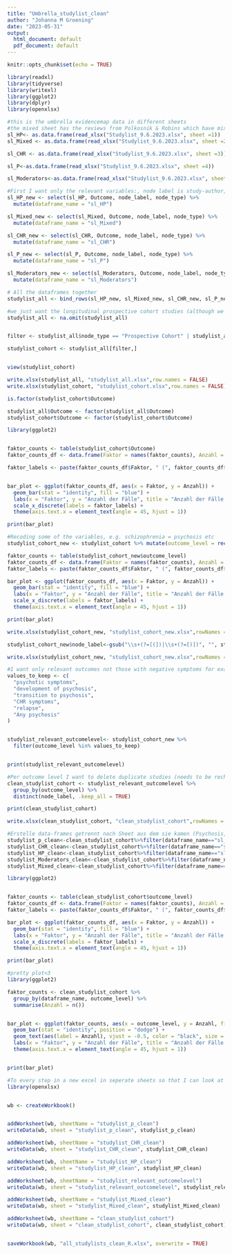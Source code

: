 ```yaml
---
title: "Umbrella_studylist_clean"
author: "Johanna M Groening"
date: "2023-05-31"
output:
  html_document: default
  pdf_document: default
---
```


```r
knitr::opts_chunk$set(echo = TRUE)
```

```r
library(readxl)
library(tidyverse)
library(writexl)
library(ggplot2)
library(dplyr)
library(openxlsx)
```


```r
#this is the umbrella evidencemap data in different sheets 
#the mixed sheet has the reviews from Polkosnik & Robins which have mixed populations
sl_HP<- as.data.frame(read_xlsx("Studylist_9.6.2023.xlsx", sheet =1))
sl_Mixed <- as.data.frame(read_xlsx("Studylist_9.6.2023.xlsx", sheet =2))

sl_CHR <- as.data.frame(read_xlsx("Studylist_9.6.2023.xlsx", sheet =3))

sl_P<-as.data.frame(read_xlsx("Studylist_9.6.2023.xlsx", sheet =4))

sl_Moderators<-as.data.frame(read_xlsx("Studylist_9.6.2023.xlsx", sheet =5))
```



```r
#First I want only the relevant variables:, node label is study-author, nodetype is studydesign
sl_HP_new <- select(sl_HP, Outcome, node_label, node_type) %>%
  mutate(dataframe_name = "sl_HP")

sl_Mixed_new <- select(sl_Mixed, Outcome, node_label, node_type) %>%
  mutate(dataframe_name = "sl_Mixed")

sl_CHR_new <- select(sl_CHR, Outcome, node_label, node_type) %>%
  mutate(dataframe_name = "sl_CHR")

sl_P_new <- select(sl_P, Outcome, node_label, node_type) %>%
  mutate(dataframe_name = "sl_P")

sl_Moderators_new <- select(sl_Moderators, Outcome, node_label, node_type) %>%
  mutate(dataframe_name = "sl_Moderators")

# All the dataframes together 
studylist_all <- bind_rows(sl_HP_new, sl_Mixed_new, sl_CHR_new, sl_P_new, sl_Moderators_new)
```



```r
#we just want the longitudinal prospective cohort studies (although we dont know whether cohort means prospective - has to be checked later)
studylist_all <- na.omit(studylist_all)


filter <- studylist_all$node_type == "Prospective Cohort" | studylist_all$node_type == "Longitudinal" | studylist_all$node_type == "Cohort"

studylist_cohort <- studylist_all[filter,]


view(studylist_cohort)

write.xlsx(studylist_all, "studylist_all.xlsx",row.names = FALSE)
write.xlsx(studylist_cohort, "studylist_cohort.xlsx",row.names = FALSE)
```


```r
is.factor(studylist_cohort$Outcome)
```
```r
studylist_all$Outcome <- factor(studylist_all$Outcome)
studylist_cohort$Outcome <- factor(studylist_cohort$Outcome)

```


```r
library(ggplot2)


faktor_counts <- table(studylist_cohort$Outcome)
faktor_counts_df <- data.frame(Faktor = names(faktor_counts), Anzahl = as.vector(faktor_counts))

faktor_labels <- paste(faktor_counts_df$Faktor, " (", faktor_counts_df$Anzahl, ")", sep = "")


bar_plot <- ggplot(faktor_counts_df, aes(x = Faktor, y = Anzahl)) +
  geom_bar(stat = "identity", fill = "blue") +
  labs(x = "Faktor", y = "Anzahl der Fälle", title = "Anzahl der Fälle pro Faktor") +
  scale_x_discrete(labels = faktor_labels) +
  theme(axis.text.x = element_text(angle = 45, hjust = 1))

print(bar_plot)
```

```r
#Recoding some of the variables, e.g. schizophrenia = psychosis etc
studylist_cohort_new <- studylist_cohort %>% mutate(outcome_level = recode(Outcome, "development of psychosis" ="development of psychosis","development of schizophrenia" = "development of psychosis" ,"Any psychosis" ="Any psychosis","psychotic symptoms" = "psychotic symptoms", "positive psychotic symptoms" = "psychotic symptoms", "positive PLE" = "psychotic symptoms","PLE" = "psychotic symptoms","CHR symptoms"="CHR symptoms", "CHR positive symptoms"= "CHR symptoms", "positive PLE" = "psychotic symptoms", "positive symptoms" = "psychotic symptoms","relapse"="relapse", "transition to psychosis"= "transition to psychosis",  ))
```

```r

faktor_counts <- table(studylist_cohort_new$outcome_level)
faktor_counts_df <- data.frame(Faktor = names(faktor_counts), Anzahl = as.vector(faktor_counts))
faktor_labels <- paste(faktor_counts_df$Faktor, " (", faktor_counts_df$Anzahl, ")", sep = "")

bar_plot <- ggplot(faktor_counts_df, aes(x = Faktor, y = Anzahl)) +
  geom_bar(stat = "identity", fill = "blue") +
  labs(x = "Faktor", y = "Anzahl der Fälle", title = "Anzahl der Fälle pro Faktor") +
  scale_x_discrete(labels = faktor_labels) +
  theme(axis.text.x = element_text(angle = 45, hjust = 1))

print(bar_plot)
```
```r
write.xlsx(studylist_cohort_new, "studylist_cohort_new.xlsx",rowNames = FALSE)
```

```r
studylist_cohort_new$node_label<-gsub("\\s+(?=[(])|\\s+(?=[)])", "", studylist_cohort_new$node_label, perl = TRUE)

write.xlsx(studylist_cohort_new, "studylist_cohort_new.xlsx",rowNames = FALSE)
```

```r
#I want only relevant outcomes not those with negative symptoms for example 
values_to_keep <- c(
  "psychotic symptoms",
  "development of psychosis",
  "transition to psychosis",
  "CHR symptoms",
  "relapse",
  "Any psychosis"
)


studylist_relevant_outcomelevel<- studylist_cohort_new %>%
  filter(outcome_level %in% values_to_keep)


print(studylist_relevant_outcomelevel)

```

```r
#Per outcome level I want to delete duplicate studies (needs to be rechecked later if other outcome levels would make more sense)
clean_studylist_cohort <- studylist_relevant_outcomelevel %>%
  group_by(outcome_level) %>%
  distinct(node_label, .keep_all = TRUE)

print(clean_studylist_cohort)

write.xlsx(clean_studylist_cohort, "clean_studylist_cohort",rowNames = FALSE)
```

```r
#Erstelle data-frames getrennt nach Sheet aus dem sie kamen (Psychosis, CHR, HP, moderator, mixed)
studylist_p_clean<-clean_studylist_cohort%>%filter(dataframe_name=="sl_P")
studylist_CHR_clean<-clean_studylist_cohort%>%filter(dataframe_name=="sl_CHR")
studylist_HP_clean<-clean_studylist_cohort%>%filter(dataframe_name=="sl_HP")
studylist_Moderators_clean<-clean_studylist_cohort%>%filter(dataframe_name=="sl_Moderators")
studylist_Mixed_clean<-clean_studylist_cohort%>%filter(dataframe_name=="sl_Mixed")
```

```r
library(ggplot2)


faktor_counts <- table(clean_studylist_cohort$outcome_level)
faktor_counts_df <- data.frame(Faktor = names(faktor_counts), Anzahl = as.vector(faktor_counts))
faktor_labels <- paste(faktor_counts_df$Faktor, " (", faktor_counts_df$Anzahl, ")", sep = "")

bar_plot <- ggplot(faktor_counts_df, aes(x = Faktor, y = Anzahl)) +
  geom_bar(stat = "identity", fill = "blue") +
  labs(x = "Faktor", y = "Anzahl der Fälle", title = "Anzahl der Fälle pro Faktor") +
  scale_x_discrete(labels = faktor_labels) +
  theme(axis.text.x = element_text(angle = 45, hjust = 1))

print(bar_plot)
```

```r
#pretty plot<3 
library(ggplot2)

faktor_counts <- clean_studylist_cohort %>%
  group_by(dataframe_name, outcome_level) %>%
  summarise(Anzahl = n())


bar_plot <- ggplot(faktor_counts, aes(x = outcome_level, y = Anzahl, fill = dataframe_name)) +
  geom_bar(stat = "identity", position = "dodge") +
  geom_text(aes(label = Anzahl), vjust = -0.5, color = "black", size = 3) +
  labs(x = "Faktor", y = "Anzahl der Fälle", title = "Anzahl der Fälle pro Faktor") +
  theme(axis.text.x = element_text(angle = 45, hjust = 1))


print(bar_plot)


```



```r
#To every step in a new excel in seperate sheets so that I can look at it after
library(openxlsx)


wb <- createWorkbook()


addWorksheet(wb, sheetName = "studylist_p_clean")
writeData(wb, sheet = "studylist_p_clean", studylist_p_clean)

addWorksheet(wb, sheetName = "studylist_CHR_clean")
writeData(wb, sheet = "studylist_CHR_clean", studylist_CHR_clean)

addWorksheet(wb, sheetName = "studylist_HP_clean")
writeData(wb, sheet = "studylist_HP_clean", studylist_HP_clean)

addWorksheet(wb, sheetName = "studylist_relevant_outcomelevel")
writeData(wb, sheet = "studylist_relevant_outcomelevel", studylist_relevant_outcomelevel)

addWorksheet(wb, sheetName = "studylist_Mixed_clean")
writeData(wb, sheet = "studylist_Mixed_clean", studylist_Mixed_clean)

addWorksheet(wb, sheetName = "clean_studylist_cohort")
writeData(wb, sheet = "clean_studylist_cohort", clean_studylist_cohort)


saveWorkbook(wb, "all_studylists_clean_R.xlsx", overwrite = TRUE)

```

